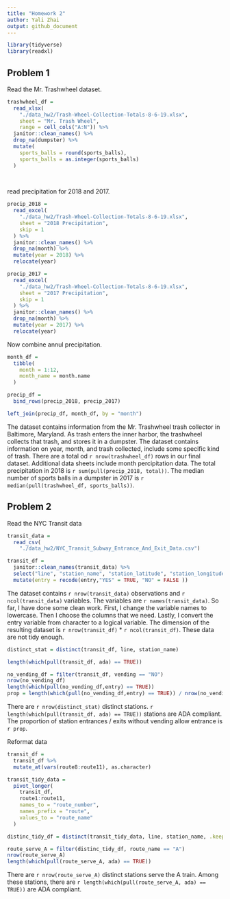 ```yaml
---
title: "Homework 2"
author: Yali Zhai
output: github_document
---
```



```r
library(tidyverse)
library(readxl)
```

## Problem 1

Read the Mr. Trashwheel dataset.

```r
trashwheel_df = 
  read_xlsx(
    "./data_hw2/Trash-Wheel-Collection-Totals-8-6-19.xlsx",
    sheet = "Mr. Trash Wheel",
    range = cell_cols("A:N")) %>%
  janitor::clean_names() %>%
  drop_na(dumpster) %>%
  mutate(
    sports_balls = round(sports_balls),
    sports_balls = as.integer(sports_balls)
  )
 
 
```

read precipitation for 2018 and 2017.

```r
precip_2018 = 
  read_excel(
    "./data_hw2/Trash-Wheel-Collection-Totals-8-6-19.xlsx",
    sheet = "2018 Precipitation",
    skip = 1
  ) %>%
  janitor::clean_names() %>%
  drop_na(month) %>%
  mutate(year = 2018) %>%
  relocate(year)

precip_2017 = 
  read_excel(
    "./data_hw2/Trash-Wheel-Collection-Totals-8-6-19.xlsx",
    sheet = "2017 Precipitation",
    skip = 1
  ) %>%
  janitor::clean_names() %>%
  drop_na(month) %>%
  mutate(year = 2017) %>%
  relocate(year)
```

Now combine annul precipitation.

```r
month_df = 
  tibble(
    month = 1:12,
    month_name = month.name
  )

precip_df = 
  bind_rows(precip_2018, precip_2017)

left_join(precip_df, month_df, by = "month")
```

The dataset contains information from the Mr. Trashwheel trash collector in Baltimore, Maryland. As trash enters the inner harbor, the trashwheel collects that trash, and stores it in a dumpster. The dataset contains information on year, month, and trash collected, include some specific kind of trash. There are a total od `r nrow(trashwheel_df)` rows in our final dataset. Additional data sheets include month percipitation data. The total precipitation in 2018 is `r sum(pull(precip_2018, total))`. The median number of sports balls in a dumpster in 2017 is `r median(pull(trashwheel_df, sports_balls))`.

## Problem 2

Read the NYC Transit data

```r
transit_data = 
  read_csv(
    "./data_hw2/NYC_Transit_Subway_Entrance_And_Exit_Data.csv") 

transit_df =  
  janitor::clean_names(transit_data) %>%
  select("line", "station_name", "station_latitude", "station_longitude", "route1", "route2", "route3", "route4", "route4", "route5", "route6", "route7", "route8", "route9", "route10", "route11", "entrance_type", "entry", "vending", "ada") %>% 
  mutate(entry = recode(entry,"YES" = TRUE, "NO" = FALSE ))

```

The dataset contains `r nrow(transit_data)` observations and `r ncol(transit_data)` variables. The variables are `r names(transit_data)`.
So far, I have done some clean work. First, I change the variable names to lowercase. Then I choose the columns that we need. Lastly, I convert the entry variable from character to a logical variable. The dimension of the resulting dataset is `r nrow(transit_df)` * `r ncol(transit_df)`. These data are not tidy enough.

```r
distinct_stat = distinct(transit_df, line, station_name)

length(which(pull(transit_df, ada) == TRUE))

no_vending_df = filter(transit_df, vending == "NO")
nrow(no_vending_df)
length(which(pull(no_vending_df,entry) == TRUE))
prop = length(which(pull(no_vending_df,entry) == TRUE)) / nrow(no_vending_df)


```

There are `r nrow(distinct_stat)` distinct stations. `r length(which(pull(transit_df, ada) == TRUE))` stations are ADA compliant.
The proportion of station entrances / exits without vending allow entrance is `r prop`.


Reformat data

```r
transit_df = 
  transit_df %>% 
  mutate_at(vars(route8:route11), as.character)

transit_tidy_data = 
  pivot_longer(
    transit_df,
    route1:route11,
    names_to = "route_number",
    names_prefix = "route",
    values_to = "route_name"
  )

distinc_tidy_df = distinct(transit_tidy_data, line, station_name, .keep_all = TRUE)

route_serve_A = filter(distinc_tidy_df, route_name == "A")
nrow(route_serve_A)
length(which(pull(route_serve_A, ada) == TRUE))
```

There are `r nrow(route_serve_A)` distinct stations serve the A train. Among these stations, there are `r length(which(pull(route_serve_A, ada) == TRUE))` are ADA compliant.

